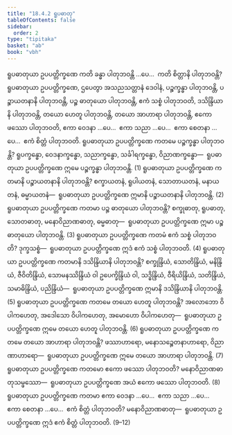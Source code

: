 ```yaml
---
title: "18.4.2 ရူပဓာတု"
tableOfContents: false
sidebar:
  order: 2
type: "tipitaka"
basket: "ab"
book: "vbh"
---
```



<DynamicBreadcrumb />

<Division number="1015" book="vbh" e="ch" v="30" p="433">

<Paragraph number="3114" book="vbh">
ရူပဓာတုယာ ဥပပတ္တိက္ခဏေ ကတိ ခန္ဓာ ပါတုဘဝန္တိ …ပေ…  ကတိ စိတ္တာနိ ပါတုဘဝန္တိ?
</Paragraph>

<Paragraph number="3115" book="vbh">
ရူပဓာတုယာ ဥပပတ္တိက္ခဏေ, ဌပေတွာ အသညသတ္တာနံ ဒေဝါနံ, ပဉ္စက္ခန္ဓာ ပါတုဘဝန္တိ, ပဉ္စာယတနာနိ ပါတုဘဝန္တိ, ပဉ္စ ဓာတုယော ပါတုဘဝန္တိ, ဧကံ သစ္စံ ပါတုဘဝတိ, ဒသိန္ဒြိယာနိ ပါတုဘဝန္တိ, တယော ဟေတူ ပါတုဘဝန္တိ, တယော အာဟာရာ ပါတုဘဝန္တိ, ဧကော ဖဿော ပါတုဘဝတိ, ဧကာ ဝေဒနာ …ပေ…  ဧကာ သညာ …ပေ…  ဧကာ စေတနာ …ပေ…  ဧကံ စိတ္တံ ပါတုဘဝတိ.
</Paragraph>

</Division>
<Division number="1016" book="vbh" e="ch" v="30" p="433">

<Paragraph number="3116" book="vbh">
ရူပဓာတုယာ ဥပပတ္တိက္ခဏေ ကတမေ ပဉ္စက္ခန္ဓာ ပါတုဘဝန္တိ? ရူပက္ခန္ဓော, ဝေဒနာက္ခန္ဓော, သညာက္ခန္ဓော, သင်္ခါရက္ခန္ဓော, ဝိညာဏက္ခန္ဓော—  ရူပဓာတုယာ ဥပပတ္တိက္ခဏေ ဣမေ ပဉ္စက္ခန္ဓာ ပါတုဘဝန္တိ. (1)
</Paragraph>

<Paragraph number="3117" book="vbh">
ရူပဓာတုယာ ဥပပတ္တိက္ခဏေ ကတမာနိ ပဉ္စာယတနာနိ ပါတုဘဝန္တိ? စက္ခာယတနံ, ရူပါယတနံ, သောတာယတနံ, မနာယတနံ, ဓမ္မာယတနံ—  ရူပဓာတုယာ ဥပပတ္တိက္ခဏေ ဣမာနိ ပဉ္စာယတနာနိ ပါတုဘဝန္တိ. (2)
</Paragraph>

<Paragraph number="3118" book="vbh">
ရူပဓာတုယာ ဥပပတ္တိက္ခဏေ ကတမာ ပဉ္စ ဓာတုယော ပါတုဘဝန္တိ? စက္ခုဓာတု, ရူပဓာတု, သောတဓာတု, မနောဝိညာဏဓာတု, ဓမ္မဓာတု—  ရူပဓာတုယာ ဥပပတ္တိက္ခဏေ ဣမာ ပဉ္စ ဓာတုယော ပါတုဘဝန္တိ. (3)
</Paragraph>

<Paragraph number="3119" book="vbh">
ရူပဓာတုယာ ဥပပတ္တိက္ခဏေ ကတမံ ဧကံ သစ္စံ ပါတုဘဝတိ? ဒုက္ခသစ္စံ—  ရူပဓာတုယာ ဥပပတ္တိက္ခဏေ ဣဒံ ဧကံ သစ္စံ ပါတုဘဝတိ. (4)
</Paragraph>

<Paragraph number="3120" book="vbh">
ရူပဓာတုယာ ဥပပတ္တိက္ခဏေ ကတမာနိ ဒသိန္ဒြိယာနိ ပါတုဘဝန္တိ? စက္ခုန္ဒြိယံ, သောတိန္ဒြိယံ, မနိန္ဒြိယံ, ဇီဝိတိန္ဒြိယံ, သောမနဿိန္ဒြိယံ ဝါ ဥပေက္ခိန္ဒြိယံ ဝါ, သဒ္ဓိန္ဒြိယံ, ဝီရိယိန္ဒြိယံ, သတိန္ဒြိယံ, သမာဓိန္ဒြိယံ, ပညိန္ဒြိယံ—  ရူပဓာတုယာ ဥပပတ္တိက္ခဏေ ဣမာနိ ဒသိန္ဒြိယာနိ ပါတုဘဝန္တိ. (5)
</Paragraph>

<Paragraph number="3121" book="vbh">
ရူပဓာတုယာ ဥပပတ္တိက္ခဏေ ကတမေ တယော ဟေတူ ပါတုဘဝန္တိ? အလောဘော ဝိပါကဟေတု, အဒေါသော ဝိပါကဟေတု, အမောဟော ဝိပါကဟေတု—  ရူပဓာတုယာ ဥပပတ္တိက္ခဏေ ဣမေ တယော ဟေတူ ပါတုဘဝန္တိ. (6)
</Paragraph>

<Paragraph number="3122" book="vbh">
ရူပဓာတုယာ ဥပပတ္တိက္ခဏေ ကတမေ တယော အာဟာရာ ပါတုဘဝန္တိ? ဖဿာဟာရော, မနောသဉ္စေတနာဟာရော, ဝိညာဏာဟာရော—  ရူပဓာတုယာ ဥပပတ္တိက္ခဏေ ဣမေ တယော အာဟာရာ ပါတုဘဝန္တိ. (7)
</Paragraph>

<Paragraph number="3123" book="vbh">
ရူပဓာတုယာ ဥပပတ္တိက္ခဏေ ကတမော ဧကော ဖဿော ပါတုဘဝတိ? မနောဝိညာဏဓာတုသမ္ဖဿော—  ရူပဓာတုယာ ဥပပတ္တိက္ခဏေ အယံ ဧကော ဖဿော ပါတုဘဝတိ. (8)
</Paragraph>

<Paragraph number="3124" book="vbh">
ရူပဓာတုယာ ဥပပတ္တိက္ခဏေ ကတမာ ဧကာ ဝေဒနာ …ပေ…  ဧကာ သညာ …ပေ…  ဧကာ စေတနာ …ပေ…  ဧကံ စိတ္တံ ပါတုဘဝတိ? မနောဝိညာဏဓာတု—  ရူပဓာတုယာ ဥပပတ္တိက္ခဏေ ဣဒံ ဧကံ စိတ္တံ ပါတုဘဝတိ. (9–12)
</Paragraph>
</Division>
